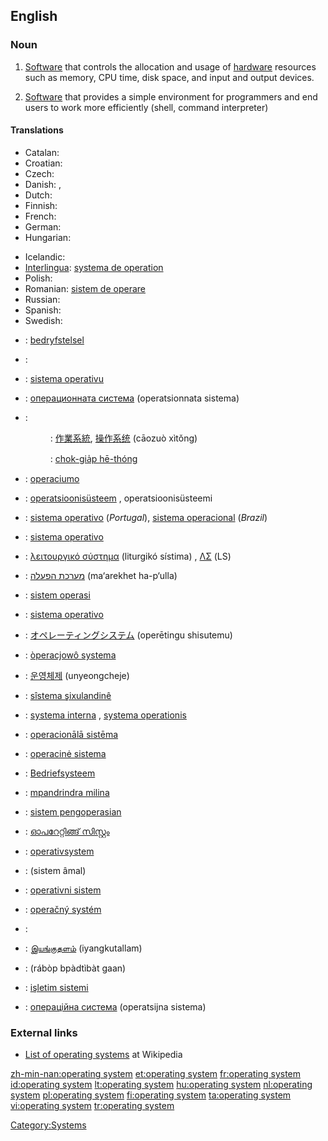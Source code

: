 ==English==
{{wikipedia}}

===Noun===
{{en-noun|sg=[[operating]] [[system]]}}

# {{software}} [[Software]] that controls the allocation and usage of [[hardware]] resources such as memory, CPU time, disk space, and input and output devices.
# {{rfv-sense}} {{software}} [[Software]] that provides a simple environment for programmers and end users to work more efficiently (shell, command interpreter)
{{examples-right|width=17%|sense=operating systems|examples=[[w:OS/360|OS/360]]<br>[[DOS]]<br>[[CPM]]<br>[[Unix]]<br>[[Windows]]<br>[[w:VxWorks|VxWorks]]<br>[[w:Palm OS|Palm OS]]}}

====Translations====
{{trans-top|software which controls computer}}
* Catalan: {{t-|ca|sistema operatiu|m}}
* Croatian: {{t-|hr|operacijski sustav|m|alt=operácījskī sústav}}
* Czech: {{t-|cs|operační systém|m}}
* Danish: {{t-|da|styresystem|n}}, {{t-|da|operativsystem|n}}
* Dutch: {{t+|nl|besturingssysteem|n}}
* Finnish: {{t+|fi|käyttöjärjestelmä}}
* French: {{t+|fr|système d’exploitation|m}}
* German: {{t+|de|Betriebssystem|n}}
* Hungarian: {{t+|hu|operációs rendszer}}
{{trans-mid}}
* Icelandic: {{t-|is|stýrikerfi}}
* [[Interlingua]]: [[systema de operation]]
* Polish: {{t+|pl|system operacyjny|m}}
* Romanian: [[sistem de operare]] {{n}}
* Russian: {{t-|ru|операционная система|f|tr=op'eraciónnaja sist'émaf|sc=Cyrl}}
* Spanish: {{t+|es|sistema operativo|m}}
* Swedish: {{t+|sv|operativsystem}}
{{trans-bottom}}

{{trans-top|software which provides simple environment}}
{{trans-mid}}
{{trans-bottom}}

{{checktrans-top}}
* {{ttbc|Afrikaans}}: [[bedryfstelsel]]
* {{ttbc|Arabic}}: {{Arab|[[نظام تشغيل]]}} {{IPAchar|(niʐám tašğíl)}} {{m}}
* {{ttbc|Asturian}}: [[sistema operativu]] {{m}}
* {{ttbc|Bulgarian}}: [[операционната система]] (operatsionnata sistema) {{f}}
* {{ttbc|Chinese}}:
*: {{ttbc|Mandarin}}: [[作業系統]], [[操作系统]] (cāozuò xìtǒng)
*: {{ttbc|Min Nan}}: [[chok-gia̍p hē-thóng]]
* {{ttbc|Esperanto}}: [[operaciumo]]
* {{ttbc|Estonian}}: [[operatsioonisüsteem]] {{s}}, operatsioonisüsteemi {{p}}
* {{ttbc|Portuguese}}: [[sistema operativo]] {{m}} (''Portugal''), [[sistema operacional]] {{m}} (''Brazil'')
* {{ttbc|Galician}}: [[sistema operativo]] {{m}}
* {{ttbc|Greek}}: [[λειτουργικό σύστημα]] (liturgikó sístima) {{n}}, [[ΛΣ]] (LS)
* {{ttbc|Hebrew}}: [[מערכת הפעלה]] (ma‘arekhet ha-p‘ulla)
* {{ttbc|Indonesian}}: [[sistem operasi]]
* {{ttbc|Italian}}: [[sistema operativo]] {{m}}
* {{ttbc|Japanese}}: [[オペレーティングシステム]] (operētingu shisutemu)
{{checktrans-mid}}
* {{ttbc|Kashubian}}: [[òperacjowô systema]]
* {{ttbc|Korean}}: [[운영체제]] (unyeongcheje)
* {{ttbc|Kurdish}}: [[sîstema şixulandinê]]
* {{ttbc|Latin}}: [[systema interna]] {{f}}, [[systema operationis]] {{f}}
* {{ttbc|Latvian}}: [[operacionālā sistēma]]
* {{ttbc|Lithuanian}}: [[operacinė sistema]]
* {{ttbc|Low Saxon}}: [[Bedriefsysteem]]
* {{ttbc|Malagasy}}: [[mpandrindra milina]]
* {{ttbc|Malay}}: [[sistem pengoperasian]]
* {{ttbc|Malayalam}}: [[ഓപറേറ്റിങ്ങ് സിസ്റ്റം]]
* {{ttbc|Norwegian}}: [[operativsystem]]
* {{ttbc|Persian}}: {{fa-Arab|[[سیستم عامل]]}} (sistem âmal)
* {{ttbc|Serbian}}: [[operativni sistem]]
* {{ttbc|Slovak}}: [[operačný systém]] {{m}}
* {{ttbc|Slovene}}: {{t-|sl|operacijski sistem}}
* {{ttbc|Tamil}}: [[இயங்குதளம்]] (iyangkutallam)
* {{ttbc|Thai}}: {{Thai|[[ระบบปฏิบัติการ]]}} (rábòp bpàdtìbàt gaan)
* {{ttbc|Turkish}}: [[işletim sistemi]]
* {{ttbc|Ukrainian}}: [[операційна система]] (operatsijna sistema) {{f}}
{{checktrans-bottom}}

===External links===
* [[w:List of operating systems|List of operating systems]] at Wikipedia

[[Category:Systems]]

[[zh-min-nan:operating system]]
[[et:operating system]]
[[fr:operating system]]
[[id:operating system]]
[[lt:operating system]]
[[hu:operating system]]
[[nl:operating system]]
[[pl:operating system]]
[[fi:operating system]]
[[ta:operating system]]
[[vi:operating system]]
[[tr:operating system]]